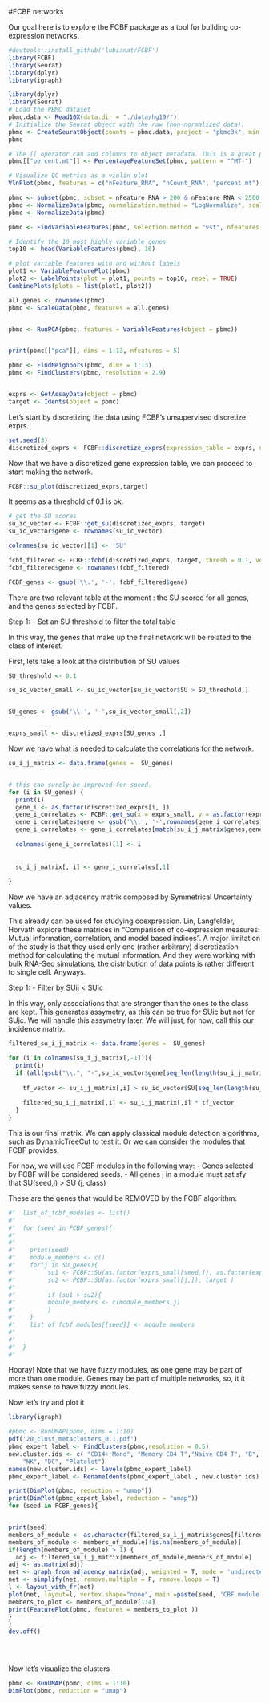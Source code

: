 #FCBF networks

Our goal here is to explore the FCBF package as a tool for building co-expression networks.



```r
#devtools::install_github('lubianat/FCBF')
library(FCBF)
library(Seurat)
library(dplyr)
library(igraph)

```

```r

library(dplyr)
library(Seurat)
# Load the PBMC dataset
pbmc.data <- Read10X(data.dir = "./data/hg19/")
# Initialize the Seurat object with the raw (non-normalized data).
pbmc <- CreateSeuratObject(counts = pbmc.data, project = "pbmc3k", min.cells = 3, min.features = 200)
pbmc

# The [[ operator can add columns to object metadata. This is a great place to stash QC stats
pbmc[["percent.mt"]] <- PercentageFeatureSet(pbmc, pattern = "^MT-")

# Visualize QC metrics as a violin plot
VlnPlot(pbmc, features = c("nFeature_RNA", "nCount_RNA", "percent.mt"), ncol = 3)

pbmc <- subset(pbmc, subset = nFeature_RNA > 200 & nFeature_RNA < 2500 & percent.mt < 5)
pbmc <- NormalizeData(pbmc, normalization.method = "LogNormalize", scale.factor = 10000)
pbmc <- NormalizeData(pbmc)

pbmc <- FindVariableFeatures(pbmc, selection.method = "vst", nfeatures = 2000)

# Identify the 10 most highly variable genes
top10 <- head(VariableFeatures(pbmc), 10)

# plot variable features with and without labels
plot1 <- VariableFeaturePlot(pbmc)
plot2 <- LabelPoints(plot = plot1, points = top10, repel = TRUE)
CombinePlots(plots = list(plot1, plot2))

all.genes <- rownames(pbmc)
pbmc <- ScaleData(pbmc, features = all.genes)


pbmc <- RunPCA(pbmc, features = VariableFeatures(object = pbmc))


print(pbmc[["pca"]], dims = 1:13, nfeatures = 5)

pbmc <- FindNeighbors(pbmc, dims = 1:13)
pbmc <- FindClusters(pbmc, resolution = 2.9)


exprs <- GetAssayData(object = pbmc)
target <- Idents(object = pbmc)


```


Let's start by discretizing the data using FCBF's unsupervised discretize exprs.

```r
set.seed(3)
discretized_exprs <- FCBF::discretize_exprs(expression_table = exprs, number_of_bins = 4)

```

Now that we have a discretized gene expression table, we can proceed to start making the network. 

```r
FCBF::su_plot(discretized_exprs,target)
```

It seems as a threshold of 0.1 is ok. 


```r
# get the SU scores
su_ic_vector <- FCBF::get_su(discretized_exprs, target)
su_ic_vector$gene <- rownames(su_ic_vector)

colnames(su_ic_vector)[1] <- 'SU'

fcbf_filtered <- FCBF::fcbf(discretized_exprs, target, thresh = 0.1, verbose = T)
fcbf_filtered$gene <- rownames(fcbf_filtered)

FCBF_genes <- gsub('\\.', '-', fcbf_filtered$gene)

```

There are two relevant table at the moment : the SU scored for all genes, and the genes selected by FCBF. 

Step 1:
  - Set an SU threshold to filter the total table

In this way, the genes that make up the final network will be related to the class of interest.


First, lets take a look at the distribution of SU values


```r

SU_threshold <- 0.1

su_ic_vector_small <- su_ic_vector[su_ic_vector$SU > SU_threshold,]


SU_genes <- gsub('\\.', '-',su_ic_vector_small[,2])


exprs_small <- discretized_exprs[SU_genes ,]
```


Now we have what is needed to calculate the correlations for the network. 



```r
su_i_j_matrix <- data.frame(genes =  SU_genes)


# this can surely be improved for speed.
for (i in SU_genes) {
  print(i)
  gene_i <- as.factor(discretized_exprs[i, ])
  gene_i_correlates <- FCBF::get_su(x = exprs_small, y = as.factor(exprs_small[i, ]))
  gene_i_correlates$gene <- gsub('\\.', '-',rownames(gene_i_correlates))
  gene_i_correlates <- gene_i_correlates[match(su_i_j_matrix$genes,gene_i_correlates$gene),]
  
  colnames(gene_i_correlates)[1] <- i
  
  
  su_i_j_matrix[, i] <- gene_i_correlates[,1]
  
}
```



Now we have an adjacency matrix composed by Symmetrical Uncertainty values. 

This already can be used for studying coexpression. Lin, Langfelder, Horvath explore these matrices in "Comparison of co-expression measures: Mutual information, correlation, and model based indices". A major limitation of the study is that they used only one (rather arbitrary) discretization method for calculating the mutual information. And they were working with bulk RNA-Seq simulations, the distribution of data points is rather different to single cell. Anyways.


Step 1:
  - Filter by SUij < SUic 

In this way, only associations that are stronger than the ones to the class are kept. 
This generates assymetry, as this can be true for SUic but not for SUjc.
We will handle this assymetry later. We will just, for now, call this our incidence matrix. 




```r

filtered_su_i_j_matrix <- data.frame(genes =  SU_genes)

for (i in colnames(su_i_j_matrix[,-1])){
  print(i)
  if (all(gsub("\\.", "-",su_ic_vector$gene[seq_len(length(su_i_j_matrix$genes))]) == as.character(su_i_j_matrix$genes))){
    
    tf_vector <- su_i_j_matrix[,i] > su_ic_vector$SU[seq_len(length(su_i_j_matrix$genes))] 
    
    filtered_su_i_j_matrix[,i] <- su_i_j_matrix[,i] * tf_vector
  }
}


```


This is our final matrix. We can apply classical module detection algorithms, such as DynamicTreeCut to test it.
Or we can consider the modules that FCBF provides.

For now, we will use FCBF modules in the following way:
  - Genes selected by FCBF will be considered seeds.
- All genes j in a module must satisfy that SU(seed,j) > SU (j, class)

These are the genes that would be REMOVED by the FCBF algorithm.



```r

#'  list_of_fcbf_modules <- list()
#'  
#'  for (seed in FCBF_genes){
#'    
#'    
#'    print(seed)
#'    module_members <- c()
#'    for(j in SU_genes){
#'         su1 <- FCBF::SU(as.factor(exprs_small[seed,]), as.factor(exprs_small[j,] ))
#'         su2 <- FCBF::SU(as.factor(exprs_small[j,]), target )
#'         
#'         if (su1 > su2){
#'         module_members <- c(module_members,j)
#'         }
#'    }
#'    list_of_fcbf_modules[[seed]] <- module_members
#'    
#' 
#'  }
#' 
```

Hooray! Note that we have fuzzy modules, as one gene may be part of more than one module. 
Genes may be part of multiple networks, so, it it makes sense to have fuzzy modules. 



Now let's try and plot it

```r
library(igraph)

#pbmc <- RunUMAP(pbmc, dims = 1:10)
pdf('20_clust_metaclusters_0.1.pdf')
pbmc_expert_label <- FindClusters(pbmc,resolution = 0.5)
new.cluster.ids <- c( "CD14+ Mono", "Memory CD4 T","Naive CD4 T", "B", "CD8 T", "FCGR3A+ Mono", 
    "NK", "DC", "Platelet")
names(new.cluster.ids) <- levels(pbmc_expert_label)
pbmc_expert_label <- RenameIdents(pbmc_expert_label , new.cluster.ids)

print(DimPlot(pbmc, reduction = "umap"))
print(DimPlot(pbmc_expert_label, reduction = "umap"))
for (seed in FCBF_genes){


print(seed)
members_of_module <- as.character(filtered_su_i_j_matrix$genes[filtered_su_i_j_matrix[,seed]>0])
members_of_module <- members_of_module[!is.na(members_of_module)]
if(length(members_of_module) > 1) {
  adj <- filtered_su_i_j_matrix[members_of_module,members_of_module]
adj <- as.matrix(adj)
net <- graph_from_adjacency_matrix(adj, weighted = T, mode = 'undirected')
net <- simplify(net, remove.multiple = F, remove.loops = T) 
l <- layout_with_fr(net)
plot(net, layout=l, vertex.shape="none", main =paste(seed, 'CBF module') )
members_to_plot <- members_of_module[1:4]
print(FeaturePlot(pbmc, features = members_to_plot ))
}
}
dev.off()
  




```

Now let's visualize the clusters


```r
pbmc <- RunUMAP(pbmc, dims = 1:10)
DimPlot(pbmc, reduction = "umap")

```

